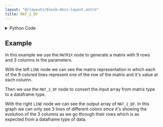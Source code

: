 ```yaml
---
layout: "@/layouts/block-docs-layout.astro"
title: MAT_2_DF
---
```



<PythonDocsDisplay docstring={docstring} />

<details>
<summary>Python Code</summary>

```python
from numpy import asarray
import pandas as pd
from flojoy import flojoy, Matrix, DataFrame


@flojoy
def MAT_2_DF(default: Matrix) -> DataFrame:
    """The MAT_2_DF node takes one matrix type data and converts it to a dataframe type data.

    Inputs
    ------
    default : Matrix
        The input matrix to which we apply the conversion to.

    Returns
    -------
    DataFrame
        The dataframe result from the conversion of the input.
    """

    np_data = default.m
    np_array = asarray(np_data)
    df = pd.DataFrame(np_array)

    return DataFrame(df=df)

```

[Find this Flojoy Block on GitHub](https://github.com/flojoy-ai/blocks/blob/main/blocks/TRANSFORMERS/TYPE_CASTING/MAT_2_DF/MAT_2_DF.py)

</details>

## Example

<GetHelpWidget />

<AppDisplay app={app} blockName="MAT_2_DF" client:visible />

In this example we use the `MATRIX` node to generate a matrix with 9 rows and 3 columns in the parameters.

With the left `LINE` node we can see the matrix representation in which each of the 9 colored lines represent one of the row of the matrix and it's value at each column.

Then we use the `MAT_2_DF` node to convert the input array from matrix type to a dataframe type.

With the right `LINE` node we can see the output array of `MAT_2_DF`. In this graph we can only see 3 lines of different colors since it's showing the evolution of the 3 columns as we go through their rows which is as expected from a dataframe type of data.
